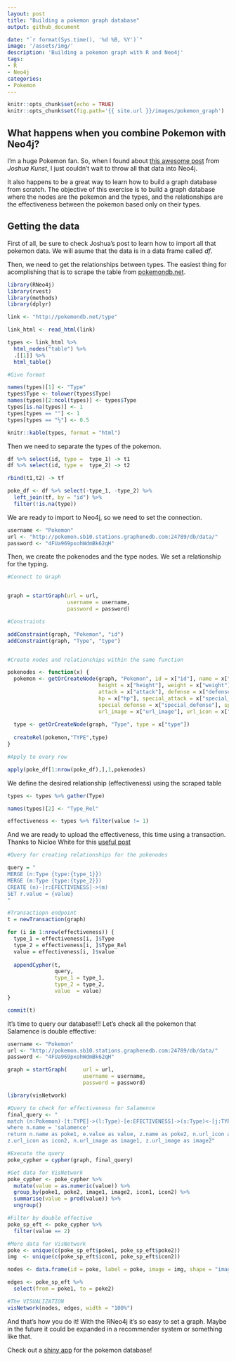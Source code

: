 ```yaml
---
layout: post
title: "Building a pokemon graph database"
output: github_document

date: "`r format(Sys.time(), '%d %B, %Y')`"
image: '/assets/img/'
description: 'Building a pokemon graph with R and Neo4j'
tags:
- R 
- Neo4j 
categories:
- Pokemon
---
```


```r
knitr::opts_chunk$set(echo = TRUE)
knitr::opts_chunk$set(fig.path='{{ site.url }}/images/pokemon_graph')
```

## What happens when you combine Pokemon with Neo4j?

I'm a huge Pokemon fan. So, when I found about [this awesome post](http://jkunst.com/r/pokemon-visualize-em-all/) from *Joshua Kunst*, I just couldn't wait to throw all that data into Neo4j.

It also happens to be a great way to learn how to build a graph database from scratch. The objective of this exercise is to build a graph database where the nodes are the pokemon and the types, and the relationships are the effectiveness between the pokemon based only on their types.


## Getting the data

First of all, be sure to check Joshua's post to learn how to import all that pokemon data. We will asume that the data is in a data frame called *df*.

Then, we need to get the relationships between types. The easiest thing for acomplishing that is to scrape the table from [pokemondb.net](http://pokemondb.net/type).

```r
library(RNeo4j)
library(rvest)
library(methods)
library(dplyr)

link <- "http://pokemondb.net/type"

link_html <- read_html(link)

types <- link_html %>%
  html_nodes("table") %>%
  .[[1]] %>%
  html_table()

#Give format

names(types)[1] <- "Type"
types$Type <- tolower(types$Type)
names(types)[2:ncol(types)] <- types$Type
types[is.na(types)] <- 1
types[types == ""] <- 1
types[types == "½"] <- 0.5

knitr::kable(types, format = "html")

```

Then we need to separate the types of the pokemon.

```r

df %>% select(id, type =  type_1) -> t1
df %>% select(id, type =  type_2) -> t2

rbind(t1,t2) -> tf

poke_df <- df %>% select(-type_1, -type_2) %>% 
  left_join(tf, by = "id") %>% 
  filter(!is.na(type))

```
We are ready to import to Neo4j, so we need to set the connection.


```r
username <- "Pokemon"
url <- "http://pokemon.sb10.stations.graphenedb.com:24789/db/data/"
password <- "4FUa969pxohWdmBk62qH"

```

Then, we create the pokenodes and the type nodes. We set a relationship for the typing.


```r
#Connect to Graph


graph = startGraph(url = url,
                   username = username,
                   password = password)

#Constraints

addConstraint(graph, "Pokemon", "id")
addConstraint(graph, "Type", "type")


#Create nodes and relationships within the same function

pokenodes <- function(x) {
  pokemon <- getOrCreateNode(graph, "Pokemon", id = x["id"], name = x["pokemon"],
                             height = x["height"], weight = x["weight"],
                             attack = x["attack"], defense = x["defense"],
                             hp = x["hp"], special_attack = x["special_attack"],
                             special_defense = x["special_defense"], speed = x["speed"],
                             url_image = x["url_image"], url_icon = x["url_icon"])
  
  type <- getOrCreateNode(graph, "Type", type = x["type"])
  
  createRel(pokemon,"TYPE",type)
}

#Apply to every row

apply(poke_df[1:nrow(poke_df),],1,pokenodes)

```

We define the desired relationship (effectiveness) using the scraped table


```r


types <- types %>% gather(Type)

names(types)[2] <- "Type_Rel"

effectiveness <- types %>% filter(value != 1)
```

And we are ready to upload the effectiveness, this time using a transaction. Thanks to Nicloe White for this [useful post](https://nicolewhite.github.io/2014/09/30/upload-last-fm-rneo4j-transaction.html)

```r
#Query for creating relationships for the pokenodes

query = "
MERGE (n:Type {type:{type_1}})
MERGE (m:Type {type:{type_2}})
CREATE (n)-[r:EFECTIVENESS]->(m)
SET r.value = {value}
"

#Transactiopn endpoint
t = newTransaction(graph)

for (i in 1:nrow(effectiveness)) {
  type_1 = effectiveness[i, ]$Type
  type_2 = effectiveness[i, ]$Type_Rel
  value = effectiveness[i, ]$value
  
  appendCypher(t, 
               query, 
               type_1 = type_1, 
               type_2 = type_2, 
               value  = value)
}

commit(t)


```

It's time to query our database!!! Let's check all the pokemon that Salamence is double effective:

```r
username <- "Pokemon"
url <- "http://pokemon.sb10.stations.graphenedb.com:24789/db/data/"
password <- "4FUa969pxohWdmBk62qH"

graph = startGraph(     url = url,
                        username = username,
                        password = password)
```

```r
library(visNetwork)

#Query to check for effectiveness for Salamence
final_query <- "
match (n:Pokemon)-[t:TYPE]->(l:Type)-[e:EFECTIVENESS]->(s:Type)<-[j:TYPE]-(z:Pokemon) 
where n.name = 'salamence' 
return n.name as poke1, e.value as value, z.name as poke2, n.url_icon as icon1,
z.url_icon as icon2, n.url_image as image1, z.url_image as image2"

#Execute the query
poke_cypher = cypher(graph, final_query)

#Get data for VisNetwork
poke_cypher <- poke_cypher %>%
  mutate(value = as.numeric(value)) %>%
  group_by(poke1, poke2, image1, image2, icon1, icon2) %>%
  summarise(value = prod(value)) %>%
  ungroup()

#Filter by double effective
poke_sp_eft <- poke_cypher %>%
  filter(value == 2)

#More data for VisNetwork
poke <- unique(c(poke_sp_eft$poke1, poke_sp_eft$poke2))
img  <- unique(c(poke_sp_eft$icon1, poke_sp_eft$icon2))

nodes <- data.frame(id = poke, label = poke, image = img, shape = "image")

edges <- poke_sp_eft %>%
  select(from = poke1, to = poke2)

#The VISUALIZATION
visNetwork(nodes, edges, width = "100%")
```

And that's how you do it! With the RNeo4j it's so easy to set a graph. Maybe in the future it could be expanded in a recommender system or something like that.

Check out a [shiny app](https://jean-arreola.shinyapps.io/Pokemon_Effectiveness/) for the pokemon database! 


